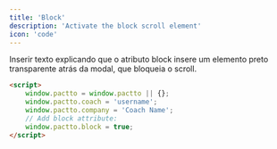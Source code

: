 ```yaml
---
title: 'Block'
description: 'Activate the block scroll element'
icon: 'code'
---
```


Inserir texto explicando que o atributo block insere um elemento preto transparente atrás da modal, que bloqueia o scroll.
```html index.html
<script>
    window.pactto = window.pactto || {};
    window.pactto.coach = 'username';
    window.pactto.company = 'Coach Name';
    // Add block attribute:
    window.pactto.block = true;
</script>
```